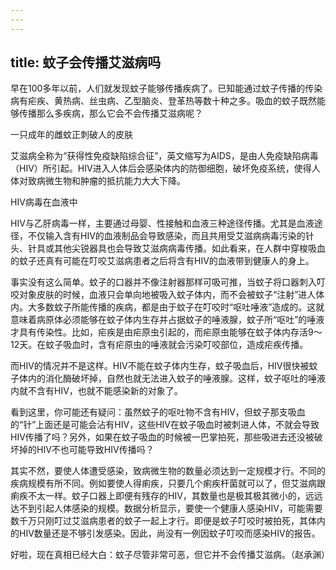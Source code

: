 ```yaml
---
---
---
```

title: 蚊子会传播艾滋病吗
---




早在100多年以前，人们就发现蚊子能够传播疾病了。已知能通过蚊子传播的传染病有疟疾、黄热病、丝虫病、乙型脑炎、登革热等数十种之多。吸血的蚊子既然能够传播那么多疾病，那么它会不会传播艾滋病呢？

一只成年的雌蚊正刺破人的皮肤



艾滋病全称为“获得性免疫缺陷综合征”，英文缩写为AIDS，是由人免疫缺陷病毒（HIV）所引起。HIV进入人体后会感染体内的防御细胞，破坏免疫系统，使得人体对致病微生物和肿瘤的抵抗能力大大下降。

HIV病毒在血液中



HIV与乙肝病毒一样，主要通过母婴、性接触和血液三种途径传播。尤其是血液途径，不仅输入含有HIV的血液制品会导致感染，而且共用受艾滋病病毒污染的针头、针具或其他尖锐器具也会导致艾滋病病毒传播。如此看来，在人群中穿梭吸血的蚊子还真有可能在叮咬艾滋病患者之后将含有HIV的血液带到健康人的身上。

事实没有这么简单。蚊子的口器并不像注射器那样可吸可推，当蚊子将口器刺入叮咬对象皮肤的时候，血液只会单向地被吸入蚊子体内，而不会被蚊子“注射”进人体内。大多数蚊子所能传播的疾病，都是由于蚊子在叮咬时“呕吐唾液”造成的。这就意味着病原体必须能够在蚊子体内生存并占据蚊子的唾液腺，蚊子所“呕吐”的唾液才具有传染性。比如，疟疾是由疟原虫引起的，而疟原虫能够在蚊子体内存活9～12天。在蚊子吸血时，含有疟原虫的唾液就会污染叮咬部位，造成疟疾传播。

而HIV的情况并不是这样。HIV不能在蚊子体内生存，蚊子吸血后，HIV很快被蚊子体内的消化酶破坏掉，自然也就无法进入蚊子的唾液腺。这样，蚊子呕吐的唾液内就不含有HIV，也就不能感染新的对象了。

看到这里，你可能还有疑问：虽然蚊子的呕吐物不含有HIV，但蚊子那支吸血的“针”上面还是可能会沾有HIV，这些HIV在蚊子吸血时被刺进人体，不就会导致HIV传播了吗？另外，如果在蚊子吸血的时候被一巴掌拍死，那些吸进去还没被破坏掉的HIV不也可能导致HIV传播吗？

其实不然，要使人体遭受感染，致病微生物的数量必须达到一定规模才行。不同的疾病规模有所不同。例如要使人得痢疾，只要几个痢疾杆菌就可以了，但艾滋病跟痢疾不太一样。蚊子口器上即便有残存的HIV，其数量也是极其极其微小的，远远达不到引起人体感染的规模。数据分析显示，要使一个健康人感染HIV，可能需要数千万只刚叮过艾滋病患者的蚊子一起上才行。即便是蚊子叮咬时被拍死，其体内的HIV数量还是不够引发感染。因此，尚没有一例因蚊子叮咬而感染HIV的报告。

好啦，现在真相已经大白：蚊子尽管非常可恶，但它并不会传播艾滋病。（赵承渊）